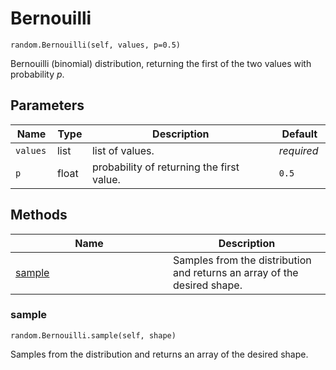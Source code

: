 # Bernouilli { #water_tank.random.Bernouilli }

`random.Bernouilli(self, values, p=0.5)`

Bernouilli (binomial) distribution, returning the first of the two values with probability $p$.

## Parameters

| Name     | Type   | Description                               | Default    |
|----------|--------|-------------------------------------------|------------|
| `values` | list   | list of values.                           | _required_ |
| `p`      | float  | probability of returning the first value. | `0.5`      |

## Methods

| Name | Description |
| --- | --- |
| [sample](#water_tank.random.Bernouilli.sample) | Samples from the distribution and returns an array of the desired shape. |

### sample { #water_tank.random.Bernouilli.sample }

`random.Bernouilli.sample(self, shape)`

Samples from the distribution and returns an array of the desired shape.